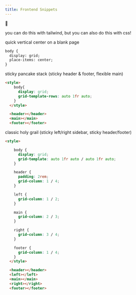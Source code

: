 ```yaml
---
title: Frontend Snippets
---
```

🚜



you can do this with tailwind, but you can also do this with css!



quick vertical center on a blank page

```html
body {
  display: grid;
  place-items: center;
}
```





sticky pancake stack (sticky header & footer, flexible main)

```html
<style>
    body{
      display: grid;
      grid-template-rows: auto 1fr auto;
    }
  </style>

  <header></header>
  <main></main>
  <footer></footer>
```



classic holy grail (sticky left/right sidebar, sticky header/footer)

```html
<style>

    body {
      display: grid;
      grid-template: auto 1fr auto / auto 1fr auto;
    }

    header {
      padding: 2rem;
      grid-column: 1 / 4;
    }

    left {
      grid-column: 1 / 2;
    }

    main {
      grid-column: 2 / 3;
    }

    right {
      grid-column: 3 / 4;
    }

    footer {
      grid-column: 1 / 4;
    }
  </style>

  <header></header>
  <left></left>
  <main></main>
  <right></right>
  <footer></footer>
```
